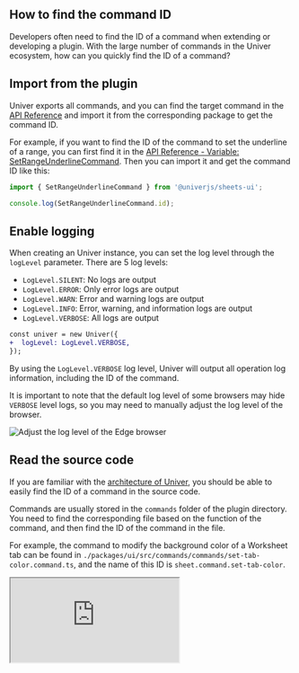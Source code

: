 

## How to find the command ID

Developers often need to find the ID of a command when extending or developing a plugin. With the large number of commands in the Univer ecosystem, how can you quickly find the ID of a command?

## Import from the plugin <VersionBadge version="0.2.0+" />

Univer exports all commands, and you can find the target command in the [API Reference](/typedoc/@univerjs/README) and import it from the corresponding package to get the command ID.

For example, if you want to find the ID of the command to set the underline of a range, you can first find it in the [API Reference - Variable: SetRangeUnderlineCommand](/typedoc/@univerjs/sheets-ui/variables/SetRangeUnderlineCommand). Then you can import it and get the command ID like this:

```typescript
import { SetRangeUnderlineCommand } from '@univerjs/sheets-ui';

console.log(SetRangeUnderlineCommand.id);
```

## Enable logging

When creating an Univer instance, you can set the log level through the `logLevel` parameter. There are 5 log levels:

- `LogLevel.SILENT`: No logs are output
- `LogLevel.ERROR`: Only error logs are output
- `LogLevel.WARN`: Error and warning logs are output
- `LogLevel.INFO`: Error, warning, and information logs are output
- `LogLevel.VERBOSE`: All logs are output

```diff
const univer = new Univer({
+  logLevel: LogLevel.VERBOSE,
});
```

By using the `LogLevel.VERBOSE` log level, Univer will output all operation log information, including the ID of the command.

It is important to note that the default log level of some browsers may hide `VERBOSE` level logs, so you may need to manually adjust the log level of the browser.

![Adjust the log level of the Edge browser](./find-the-command-id/01.png)

## Read the source code

If you are familiar with the [architecture of Univer](/guides/sheet/architecture/univer), you should be able to easily find the ID of a command in the source code.

Commands are usually stored in the `commands` folder of the plugin directory. You need to find the corresponding file based on the function of the command, and then find the ID of the command in the file.

For example, the command to modify the background color of a Worksheet tab can be found in `./packages/ui/src/commands/commands/set-tab-color.command.ts`, and the name of this ID is `sheet.command.set-tab-color`.

<iframe 
  className="w-full h-[772px] mt-6"
  allow="clipboard-write"
  src="https://emgithub.com/iframe.html?target=https%3A%2F%2Fgithub.com%2Fdream-num%2Funiver%2Fblob%2Fdev%2Fpackages%2Fsheets%2Fsrc%2Fcommands%2Fcommands%2Fset-tab-color.command.ts%23L29-61&style=default&type=code&showBorder=on&showLineNumbers=on&showFileMeta=on&showFullPath=on&showCopy=on"
/>
